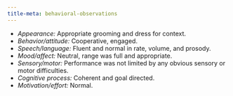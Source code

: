 ```yaml
---
title-meta: behavioral-observations
---
```


<!-- ## Behavioral Observations -->

- *Appearance:* Appropriate grooming and dress for context.
- *Behavior/attitude:* Cooperative, engaged.
- *Speech/language:* Fluent and normal in rate, volume, and prosody.
- *Mood/affect:* Neutral, range was full and appropriate.
- *Sensory/motor:* Performance was not limited by any obvious sensory or motor difficulties.
- *Cognitive process:* Coherent and goal directed.
- *Motivation/effort:* Normal.
